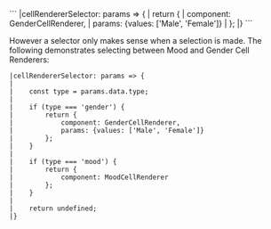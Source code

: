 <framework-specific-section frameworks="javascript,angular,react">
```
|cellRendererSelector: params => {
|    return {
|        component: GenderCellRenderer,
|        params: {values: ['Male', 'Female']}
|    };
|}
```

However a selector only makes sense when a selection is made. The following demonstrates selecting between Mood and Gender Cell Renderers:

```
|cellRendererSelector: params => {
|
|    const type = params.data.type;
|
|    if (type === 'gender') {
|        return {
|            component: GenderCellRenderer,
|            params: {values: ['Male', 'Female']}
|        };
|    }
|
|    if (type === 'mood') {
|        return {
|            component: MoodCellRenderer
|        };
|    }
|
|    return undefined;
|}
```
</framework-specific-section>